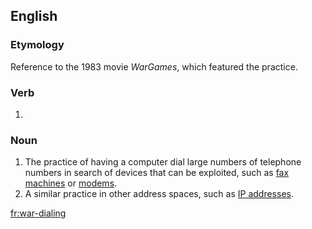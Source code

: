 {{also|wardialing}}
==English==

===Etymology===
Reference to the 1983 movie ''WarGames'', which featured the practice.

===Verb===
{{head|en|present participle}}

# {{present participle of|war-dial|lang=en|nocat=1}}

===Noun===
{{en-noun|-}}

# The practice of having a computer dial large numbers of telephone numbers in search of devices that can be exploited, such as [[fax machine]]s or [[modem]]s.
# A similar practice in other address spaces, such as [[IP address]]es.

[[fr:war-dialing]]